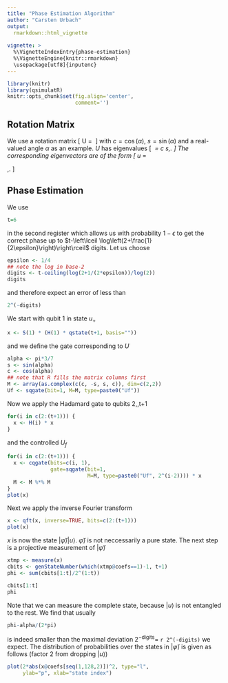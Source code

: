 ```yaml
---
title: "Phase Estimation Algorithm"
author: "Carsten Urbach"
output:
  rmarkdown::html_vignette
    
vignette: >
  %\VignetteIndexEntry{phase-estimation}
  %\VignetteEngine{knitr::rmarkdown}
  \usepackage[utf8]{inputenc}
---
```


```r
library(knitr)
library(qsimulatR)
knitr::opts_chunk$set(fig.align='center',
                      comment='')
```

## Rotation Matrix

We use a rotation matrix
\[
U\ =\ \begin{pmatrix}
c & s \\
-s & c \\
\end{pmatrix}
\]
with $c=\cos(\alpha)$, $s=\sin(\alpha)$ and a real-valued angle
$\alpha$ as an example. $U$ has eigenvalues
\[
\lambda_\pm\ =\ c\pm \mathrm{i} s\,.
\]
The corresponding eigenvectors are of the form
\[
u_\pm\ =\
\begin{pmatrix}
1 \\
\pm\mathrm{i}\\
\end{pmatrix}\,.
\]

## Phase Estimation

We use

```r
t=6
```

in the second register which allows us with probability $1-\epsilon$ to get the 
correct phase up to $t-\left\lceil \log\left(2+\frac{1}{2\epsilon}\right)\right\rceil$
digits. Let us choose

```r
epsilon <- 1/4
## note the log in base-2
digits <- t-ceiling(log(2+1/(2*epsilon))/log(2)) 
digits
```

and therefore expect an error of less than

```r
2^(-digits)
```

We start with qubit 1 in state $u_+$

```r
x <- S(1) * (H(1) * qstate(t+1, basis=""))
```

and we define the gate corresponding to $U$

```r
alpha <- pi*3/7
s <- sin(alpha)
c <- cos(alpha)
## note that R fills the matrix columns first
M <- array(as.complex(c(c, -s, s, c)), dim=c(2,2)) 
Uf <- sqgate(bit=1, M=M, type=paste0("Uf"))
```

Now we apply the Hadamard gate to qubits 2,\dots,t+1

```r
for(i in c(2:(t+1))) {
  x <- H(i) * x
}
```

and the controlled $U_f$

```r
for(i in c(2:(t+1))) {
  x <- cqgate(bits=c(i, 1),
              gate=sqgate(bit=1,
                          M=M, type=paste0("Uf", 2^(i-2)))) * x
  M <- M %*% M
}
plot(x)
```

Next we apply the inverse Fourier transform

```r
x <- qft(x, inverse=TRUE, bits=c(2:(t+1)))
plot(x)
```

$x$ is now the state
$|\tilde\varphi\rangle|u\rangle$. $\tilde\varphi\rangle$ is not neccessarily
a pure state. The next step is a projective measurement of
$|\tilde\varphi\rangle$

```r
xtmp <- measure(x)
cbits <- genStateNumber(which(xtmp@coefs==1)-1, t+1)
phi <- sum(cbits[1:t]/2^(1:t))

cbits[1:t]
phi
```

Note that we can measure the complete state, because $|u\rangle$ is not entangled to the rest.
We find that usually

```r
phi-alpha/(2*pi)
```

is indeed smaller than the maximal deviation $2^{-\mathrm{digits}}=$
`r 2^(-digits)` we expect. The distribution of probabilities over the
states in $|\tilde\varphi\rangle$ is given as follows (factor 2 from
dropping $|u\rangle$)

```r
plot(2*abs(x@coefs[seq(1,128,2)])^2, type="l",
     ylab="p", xlab="state index")
```
